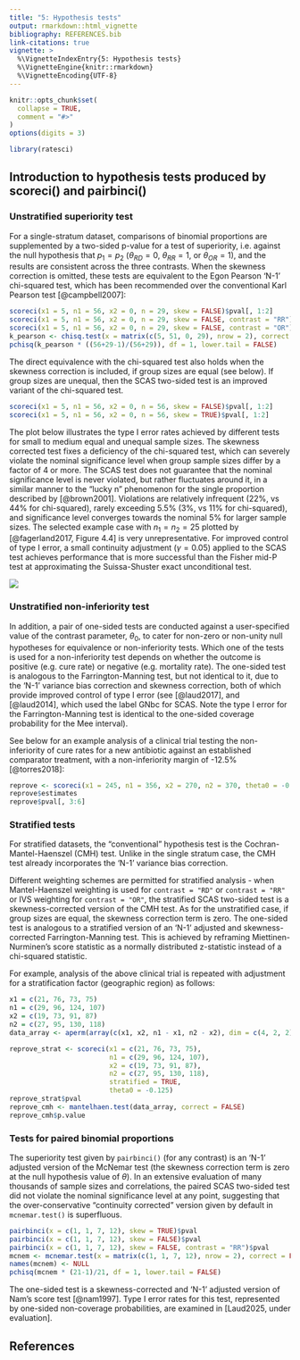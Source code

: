 ```yaml
---
title: "5: Hypothesis tests"
output: rmarkdown::html_vignette
bibliography: REFERENCES.bib
link-citations: true
vignette: >
  %\VignetteIndexEntry{5: Hypothesis tests}
  %\VignetteEngine{knitr::rmarkdown}
  %\VignetteEncoding{UTF-8}
---
```


```r
knitr::opts_chunk$set(
  collapse = TRUE,
  comment = "#>"
)
options(digits = 3)
```

```r
library(ratesci)
```

## Introduction to hypothesis tests produced by scoreci() and pairbinci()

### Unstratified superiority test

For a single-stratum dataset, comparisons of binomial proportions are supplemented by a two-sided p-value for a test of superiority, i.e. against the null hypothesis that $p_1 = p_2$ ($\theta_{RD} = 0$, $\theta_{RR} = 1$, or $\theta_{OR} = 1$), and the results are consistent across the three contrasts. When the skewness correction is omitted, these tests are equivalent to the Egon Pearson 'N-1' chi-squared test, which has been recommended over the conventional Karl Pearson test [@campbell2007]:

```r
scoreci(x1 = 5, n1 = 56, x2 = 0, n = 29, skew = FALSE)$pval[, 1:2]
scoreci(x1 = 5, n1 = 56, x2 = 0, n = 29, skew = FALSE, contrast = "RR")$pval[, 1:2]
scoreci(x1 = 5, n1 = 56, x2 = 0, n = 29, skew = FALSE, contrast = "OR")$pval[, 1:2]
k_pearson <- chisq.test(x = matrix(c(5, 51, 0, 29), nrow = 2), correct = FALSE)$statistic
pchisq(k_pearson * ((56+29-1)/(56+29)), df = 1, lower.tail = FALSE)
```

The direct equivalence with the chi-squared test also holds when the skewness correction is included, if group sizes are equal (see below). If group sizes are unequal, then the SCAS two-sided test is an improved variant of the chi-squared test.

```r
scoreci(x1 = 5, n1 = 56, x2 = 0, n = 56, skew = FALSE)$pval[, 1:2]
scoreci(x1 = 5, n1 = 56, x2 = 0, n = 56, skew = TRUE)$pval[, 1:2]
```

The plot below illustrates the type I error rates achieved by different tests for small to medium equal and unequal sample sizes. The skewness corrected test fixes a deficiency of the chi-squared test, which can severely violate the nominal significance level when group sample sizes differ by a factor of 4 or more. The SCAS test does not guarantee that the nominal significance level is never violated, but rather fluctuates around it, in a similar manner to the "lucky n" phenomenon for the single proportion described by [@brown2001]. Violations are relatively infrequent (22%, vs 44% for chi-squared), rarely exceeding 5.5% (3%, vs 11% for chi-squared), and significance level converges towards the nominal 5% for larger sample sizes. The selected example case with $n_1 = n_2 = 25$ plotted by [@fagerland2017, Figure 4.4] is very unrepresentative. For improved control of type I error, a small continuity adjustment ($\gamma = 0.05$) applied to the SCAS test achieves performance that is more successful than the Fisher mid-P test at approximating the Suissa-Shuster exact unconditional test.

![](images/tiers50.jpg)

### Unstratified non-inferiority test

In addition, a pair of one-sided tests are conducted against a user-specified value of the contrast parameter, $\theta_0$, to cater for non-zero or non-unity null hypotheses for equivalence or non-inferiority tests. Which one of the tests is used for a non-inferiority test depends on whether the outcome is positive (e.g. cure rate) or negative (e.g. mortality rate). The one-sided test is analogous to the Farrington-Manning test, but not identical to it, due to the 'N-1' variance bias correction and skewness correction, both of which provide improved control of type I error (see [@laud2017], and [@laud2014], which used the label GNbc for SCAS. Note the type I error for the Farrington-Manning test is identical to the one-sided coverage probability for the Mee interval).

See below for an example analysis of a clinical trial testing the non-inferiority of cure rates for a new antibiotic against an established comparator treatment, with a non-inferiority margin of -12.5% [@torres2018]:

```r
reprove <- scoreci(x1 = 245, n1 = 356, x2 = 270, n2 = 370, theta0 = -0.125)
reprove$estimates
reprove$pval[, 3:6]
```

### Stratified tests

For stratified datasets, the "conventional" hypothesis test is the Cochran-Mantel-Haenszel (CMH) test. Unlike in the single stratum case, the CMH test already incorporates the 'N-1' variance bias correction.

Different weighting schemes are permitted for stratified analysis - when Mantel-Haenszel weighting is used for `contrast = "RD"` or `contrast = "RR"` or IVS weighting for `contrast = "OR"`, the stratified SCAS two-sided test is a skewness-corrected version of the CMH test. As for the unstratified case, if group sizes are equal, the skewness correction term is zero. The one-sided test is analogous to a stratified version of an 'N-1' adjusted and skewness-corrected Farrington-Manning test. This is achieved by reframing Miettinen-Nurminen's score statistic as a normally distributed z-statistic instead of a chi-squared statistic.

For example, analysis of the above clinical trial is repeated with adjustment for a stratification factor (geographic region) as follows:

```r
x1 = c(21, 76, 73, 75) 
n1 = c(29, 96, 124, 107) 
x2 = c(19, 73, 91, 87) 
n2 = c(27, 95, 130, 118)
data_array <- aperm(array(c(x1, x2, n1 - x1, n2 - x2), dim = c(4, 2, 2)), c(2, 3, 1))

reprove_strat <- scoreci(x1 = c(21, 76, 73, 75), 
                         n1 = c(29, 96, 124, 107), 
                         x2 = c(19, 73, 91, 87), 
                         n2 = c(27, 95, 130, 118),
                         stratified = TRUE,
                         theta0 = -0.125) 
reprove_strat$pval
reprove_cmh <- mantelhaen.test(data_array, correct = FALSE)
reprove_cmh$p.value

```

### Tests for paired binomial proportions

The superiority test given by `pairbinci()` (for any contrast) is an 'N-1' adjusted version of the McNemar test (the skewness correction term is zero at the null hypothesis value of $\theta$). In an extensive evaluation of many thousands of sample sizes and correlations, the paired SCAS two-sided test did not violate the nominal significance level at any point, suggesting that the over-conservative "continuity corrected" version given by default in `mcnemar.test()` is superfluous.

```r
pairbinci(x = c(1, 1, 7, 12), skew = TRUE)$pval
pairbinci(x = c(1, 1, 7, 12), skew = FALSE)$pval
pairbinci(x = c(1, 1, 7, 12), skew = FALSE, contrast = "RR")$pval
mcnem <- mcnemar.test(x = matrix(c(1, 1, 7, 12), nrow = 2), correct = FALSE)$statistic
names(mcnem) <- NULL
pchisq(mcnem * (21-1)/21, df = 1, lower.tail = FALSE)
```

The one-sided test is a skewness-corrected and 'N-1' adjusted version of Nam's score test [@nam1997]. Type I error rates for this test, represented by one-sided non-coverage probabilities, are examined in [Laud2025, under evaluation].

```{=html}
<!-- In each case, the asymptotic score methods provide corresponding hypothesis tests against any specified null parameter value, for a superiority test (analogous to a chi-squared test) or non-inferiority test (analogous to the Farrington-Manning test). Both having guaranteed coherence between the test and interval. The superiority test is a variant of () chi-squared test, which are either identical to, or an improved variant of, an E. Pearson 'N-1' chi-squared test (for unstratified data) or CMH test (for stratified data).

For paired proportions, the test is an 'N-1' adjusted variant of the McNemar test. All such tests are expanded in scope to cater for null hypotheses for equivalence/non-inferiority tests, analogous to the Farrington-Manning test. [A planned vignette will explain further.] 

when the skewness correction is omitted. The direct equivalence also holds when the skewness correction is included, if group sizes are equal. If group sizes are unequal, then the skewness-corrected test is an improved variant of the chi-squared test[\^1]. The stratified asymptotic score methods without skewness correction produce a hypothesis test which is equivalent to the Cochran-Mantel-Haenszel (CMH) test, when MH weighting is used for RD or RR, or IVS weighting for OR. In the single-stratum case, the hypothesis test is equivalent to an Egon Pearson 'N-1' chi-squared test. The same equivalence holds when the skewness correction is included, if group sizes are equal.-->
```

## References
